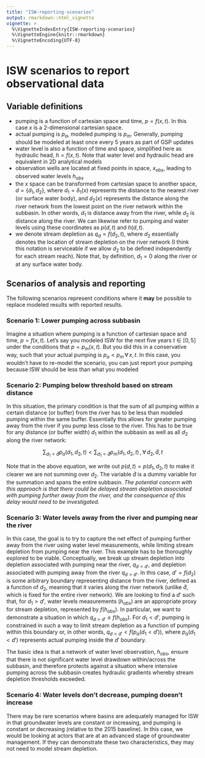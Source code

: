 ```yaml
---
title: "ISW-reporting-scenarios"
output: rmarkdown::html_vignette
vignette: >
  %\VignetteIndexEntry{ISW-reporting-scenarios}
  %\VignetteEngine{knitr::rmarkdown}
  %\VignetteEncoding{UTF-8}
---
```



# ISW scenarios to report observational data

## Variable definitions

* pumping is a function of cartesian space and time, $p = f(x,t)$. In this case $x$ is a 2-dimensional cartesian space.
* actual pumping is $p_a$, modeled pumping is $p_m$. Generally, pumping should be modeled at least once every 5 years as part of GSP updates
* water level is also a function of time and space, simplified here as hydraulic head, $h = f(x, t)$. Note that water level and hydraulic head are equivalent in 2D analytical models
* observation wells are located at fixed points in space, $x_{obs}$, leading to observed water levels $h_{obs}$
* the $x$ space can be transformed from cartesian space to another space, $d =  \{d_1, d_2\}$, where $d_1=\delta_1(x)$ represents the distance to the nearest river (or surface water body), and $d_2(x)$ represents the distance along the river network from the lowest point on the river network within the subbasin. In other words, $d_1$ is distance away from the river, while $d_2$ is distance along the river. We can likewise refer to pumping and water levels using these coordinates as $p(d, t)$ and $h(d, t)$.
* we denote stream depletion as  $q_d = f(d_2, t)$, where $d_2$ essentially denotes the location of stream depletion on the river network (I think this notation is serviceable if we allow $d_2$ to be defined independently for each stream reach). Note that, by definition, $d_1 = 0$ along the river or at any surface water body.

## Scenarios of analysis and reporting

The following scenarios represent conditions where it **may** be possible to replace modeled results with reported results.

### Scenario 1: Lower pumping across subbasin

Imagine a situation where pumping is a function of cartesian space and time, $p = f(x,t)$. Let’s say you modeled ISW for the next five years $t \in [0,5]$ under the conditions that $p = p_m(x, t)$. But you did this in a conservative way, such that your actual pumping is $p_a < p_m \, \forall \, x, t$. In this case, you wouldn’t have to re-model the scenario, you can just report your pumping because ISW should be less than what you modeled

### Scenario 2: Pumping below threshold based on stream distance

In this situation, the primary condition is that the sum of all pumping within a certain distance (or buffer) from the river has to be less than modeled pumping within the same buffer. Essentially this allows for greater pumping away from the river if you pump less close to the river. This has to be true for any distance (or buffer width) $d_1$ within the subbasin as well as all $d_2$ along the river network:

$$\sum_{d_1 < \hat d} p_a(d_1, d_2, t) < \sum_{d_1 < \hat d} p_m(d_1, d_2, t) \, , \forall \, d_2, \hat d, t$$

Note that in the above equation, we write out $p(d, t) = p(d_1, d_2, t)$ to make it clearer we are not summing over $d_2$. The variable $\hat d$ is a dummy variable for the summation and spans the entire subbasin. *The potential concern with this approach is that there could be delayed stream depletion associated with pumping further away from the river, and the consequence of this delay would need to be investigated.*

### Scenario 3: Water levels away from the river and pumping near the river

In this case, the goal is to try to capture the net effect of pumping further away from the river using water level measurements, while limiting stream depletion from pumping near the river. This example has to be thoroughly explored to be viable. Conceptually, we break up stream depletion into depletion associated with pumping near the river, $q_{d<d'}$, and depletion associated with pumping away from the river $q_{d>d'}$. In this case, $d'=f(d_2)$ is some arbitrary boundary representing distance from the river, defined as a function of $d_2$, meaning that it varies along the river network (unlike $\hat d$, which is fixed for the entire river network). We are looking to find a $d'$ such that, for $d_1 > d'$, water levels measurements ($h_{obs}$) are an appropriate proxy for stream depletion, represented by $f(h_{obs})$. In particular, we want to demonstrate a situation in which $q_{d>d'} \leq f(h_{obs})$. For $d_1<d'$, pumping is constrained in such a way to limit stream depletion as a function of pumping within this boundary or, in other words, $q_{d<d'}<f(p_a(d_1<d'))$, where $p_a(d_1<d')$ represents actual pumping inside the $d'$ boundary.

The basic idea is that a network of water level observation, $h_{obs}$, ensure that there is not significant water level drawdown within/across the subbasin, and therefore protects against a situation where intensive pumping across the subbasin creates hydraulic gradients whereby stream depletion thresholds exceeded.

### Scenario 4: Water levels don't decrease, pumping doesn't increase

There may be rare scenarios where basins are adequately managed for ISW in that groundwater levels are constant or increasing, and pumping is constant or decreasing (relative to the 2015 baseline). In this case, we would be looking at actors that are at an advanced stage of groundwater management. If they can demonstrate these two characteristics, they may not need to model stream depletion. 
